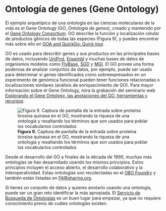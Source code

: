 # Ontología de genes (Gene Ontology)

El ejemplo arquetípico de una ontología en las ciencias moleculares de la
vida es el Gene Ontology (GO, *Ontología de genes*), creado y mantenido por
el [Gene Ontology Consortium](http://geneontology.org/). GO describe la
función y localización celular de productos génicos de todas las especies
(Figura 9), y puedes encontrar más sobre ello en [GOA and QuickGo: Quick
tour](https://www.ebi.ac.uk/training/online/course/goa-and-quickgo-quick-tour).

GO es usado para describir genes y sus productos en las principales bases de
datos, incluyendo [UniProt](http://www.uniprot.org/),
[Ensembl](http://www.ensembl.org/index.html) y muchas bases de datos de
organismos modelos como [FlyBase](http://flybase.org/),
[SGD](http://www.yeastgenome.org/) y [MGI](http://www.informatics.jax.org/).
El GO provee una forma poderosa de analizar conjuntos de datos, por ejemplo,
puede ser usado para determinar si genes identificados como sobreexpresados
en un experimento de genómica funcional pueden tener funciones relacionadas
o localizaciones similares (análisis de enriquecimiento de GO). Para mayor
información sobre el Gene Ontology, mira la grabación del seminario web
[Explorando el Gene Ontology, las anotaciones del GO, herramientas y
recursos](https://www.ebi.ac.uk/training/events/exploring-gene-ontology-go-annotations-tools-and-resources/).

![**Figura 9.** Captura de pantalla de la entrada sobre proteína tirosina
quinasa en el GO, mostrando la riqueza de una ontología y resaltando los
términos que son usados para poblar los vocabularios
controlados](https://www.ebi.ac.uk/training/online/courses/bioinformatics-terrified/wp-content/uploads/sites/4/2019/09/fig_9.jpg)

Desde el desarrollo del GO a finales de la década de 1990, muchas más
ontologías se han desarrollado usando los mismos principios. Estos
principios incluyen el acceso abierto, el desarrollo colaborativo y la
interoperatividad. Estas ontologías son recolectadas en el [OBO
Foundry](http://www.obofoundry.org/) y también están listadas en
[FAIRsharing.org](https://biosharing.org/standards/?selected_facets=isOBO:true).

Si tienes un conjunto de datos y quieres anotarlo usando una ontología,
puede ser un gran reto identificar la más apropiada. El [Servicio de
Búsqueda de Ontologías](https://www.ebi.ac.uk/ols/beta/index) es un buen
lugar para empezar, ya que no requiere conocimiento previo de cuáles
ontologías existen.
